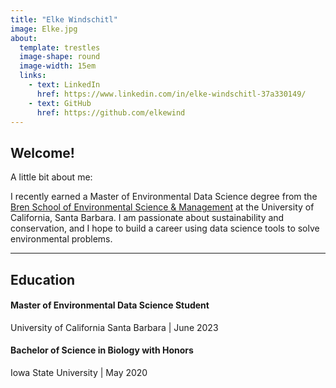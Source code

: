 ```yaml
---
title: "Elke Windschitl"
image: Elke.jpg
about: 
  template: trestles
  image-shape: round
  image-width: 15em
  links: 
    - text: LinkedIn
      href: https://www.linkedin.com/in/elke-windschitl-37a330149/
    - text: GitHub
      href: https://github.com/elkewind
---
```


<h2>Welcome!</h2>

<p>

A little bit about me:

I recently earned a Master of Environmental Data Science degree from the [Bren School of Environmental Science & Management](https://bren.ucsb.edu/masters-programs/master-environmental-data-science) at the University of California, Santa Barbara. I am passionate about sustainability and conservation, and I hope to build a career using data science tools to solve environmental problems.

</p>

------------------------------------------------------------------------

<h2>Education</h2>

<h4>Master of Environmental Data Science Student</h4>

<p>University of California Santa Barbara \| June 2023</p>

<h4>Bachelor of Science in Biology with Honors</h4>

<p>Iowa State University \| May 2020</p>
